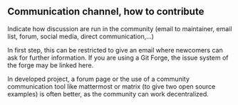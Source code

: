 ## Communication channel, how to contribute {#sec-communication-channel-how-to-contribute}

Indicate how discussion are run in the community (email to maintainer, email list, forum, social media, direct communication,...)

In first step, this can be restricted to give an email where newcomers can ask for further information.
If you are using a Git Forge, the issue system of the forge may be linked here.

In developed project, a forum page or the use of a community communication tool like mattermost or matrix (to give two open source examples) is often better, as the community can work decentralized.
